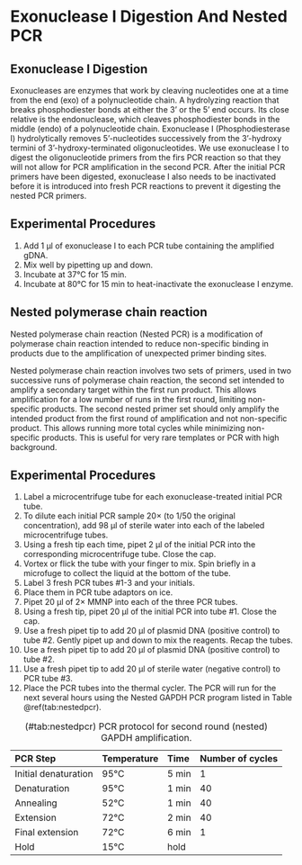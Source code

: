 # Exonuclease I Digestion And Nested PCR

## Exonuclease I Digestion

Exonucleases are enzymes that work by cleaving nucleotides one at a time from the end (exo) of a polynucleotide chain. A hydrolyzing reaction that breaks phosphodiester bonds at either the 3' or the 5' end occurs. Its close relative is the endonuclease, which cleaves phosphodiester bonds in the middle (endo) of a polynucleotide chain. Exonuclease I (Phosphodiesterase I) hydrolytically removes 5'-nucleotides successively from the 3'-hydroxy termini of 3'-hydroxy-terminated oligonucleotides. We use exonuclease I to digest the oligonucleotide primers from the firs PCR reaction so that they will not allow for PCR amplification in the second PCR. After the initial PCR primers have been digested, exonuclease I also needs to be inactivated before it is introduced into fresh PCR reactions to prevent it digesting the nested PCR primers.

## Experimental Procedures

1. Add 1 µl of exonuclease I to each PCR tube containing the amplified gDNA. 
2. Mix well by pipetting up and down.
2. Incubate at 37°C for 15 min.
3. Incubate at 80°C for 15 min to heat-inactivate the exonuclease I enzyme.

## Nested polymerase chain reaction

Nested polymerase chain reaction (Nested PCR) is a modification of polymerase chain reaction intended to reduce non-specific binding in products due to the amplification of unexpected primer binding sites.

Nested polymerase chain reaction involves two sets of primers, used in two successive runs of polymerase chain reaction, the second set intended to amplify a secondary target within the first run product. This allows amplification for a low number of runs in the first round, limiting non-specific products. The second nested primer set should only amplify the intended product from the first round of amplification and not non-specific product. This allows running more total cycles while minimizing non-specific products. This is useful for very rare templates or PCR with high background.

## Experimental Procedures

1. Label a microcentrifuge tube for each exonuclease-treated initial PCR tube.
5. To dilute each initial PCR sample 20× (to 1/50 the original concentration), add 98 µl of sterile water into each of the labeled microcentrifuge tubes.
6. Using a fresh tip each time, pipet 2 µl of the initial PCR into the corresponding  microcentrifuge tube. Close the cap.
7. Vortex or flick the tube with your finger to mix. Spin briefly in a microfuge to collect the liquid at the bottom of the tube.
8. Label 3 fresh PCR tubes #1-3 and your initials. 
9. Place them in PCR tube adaptors on ice. 
9. Pipet 20 µl of 2× MMNP into each of the three PCR tubes.
6. Using a fresh tip, pipet 20 µl of the initial PCR into tube #1. Close the cap.
7. Use a fresh pipet tip to add 20 µl of plasmid DNA (positive control) to tube #2. Gently pipet up and down to mix the reagents. Recap the tubes.
10. Use a fresh pipet tip to add 20 µl of plasmid DNA (positive control) to tube #2.
11. Use a fresh pipet tip to add 20 µl of sterile water (negative control) to PCR tube #3. 
12. Place the PCR tubes into the thermal cycler.
The PCR will run for the next several hours using the Nested GAPDH PCR program listed in Table \@ref(tab:nestedpcr).

Table: (\#tab:nestedpcr) PCR protocol for second round (nested) GAPDH amplification.

|PCR Step            |Temperature|Time  |Number of cycles
|:-------------------|:----------|:-----|:--------------
|Initial denaturation|95°C       |5 min |1
|Denaturation        |95°C       |1 min |40
|Annealing           |52°C       |1 min |40
|Extension           |72°C       |2 min |40
|Final extension     |72°C       |6 min |1
|Hold                |15°C       |hold  |
